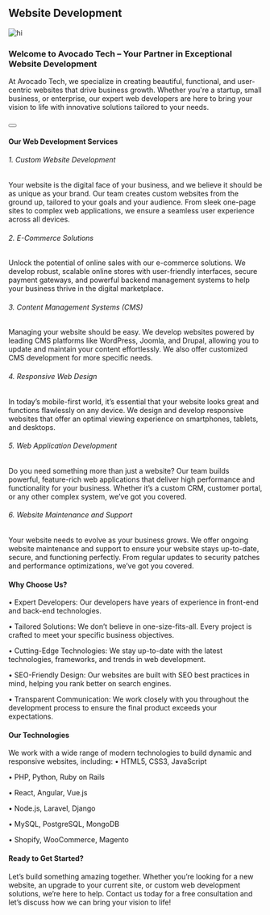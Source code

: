 
## Website Development

![hi](/assets/services/mobile-app-development/E-Commerce-Development.jpg)

### Welcome to Avocado Tech – Your Partner in Exceptional Website Development

At Avocado Tech, we specialize in creating beautiful, functional, and user-centric websites that drive business growth. Whether you're a startup, small business, or enterprise, our expert web developers are here to bring your vision to life with innovative solutions tailored to your needs.

<Link href="/contact"><Button></Button></Link>
&nbsp;

#### Our Web Development Services
###### 1. Custom Website Development

Your website is the digital face of your business, and we believe it should be as unique as your brand. Our team creates custom websites from the ground up, tailored to your goals and your audience. From sleek one-page sites to complex web applications, we ensure a seamless user experience across all devices.

###### 2. E-Commerce Solutions

Unlock the potential of online sales with our e-commerce solutions. We develop robust, scalable online stores with user-friendly interfaces, secure payment gateways, and powerful backend management systems to help your business thrive in the digital marketplace.

###### 3. Content Management Systems (CMS)

Managing your website should be easy. We develop websites powered by leading CMS platforms like WordPress, Joomla, and Drupal, allowing you to update and maintain your content effortlessly. We also offer customized CMS development for more specific needs.

###### 4. Responsive Web Design

In today’s mobile-first world, it’s essential that your website looks great and functions flawlessly on any device. We design and develop responsive websites that offer an optimal viewing experience on smartphones, tablets, and desktops.

###### 5. Web Application Development

Do you need something more than just a website? Our team builds powerful, feature-rich web applications that deliver high performance and functionality for your business. Whether it’s a custom CRM, customer portal, or any other complex system, we’ve got you covered.

###### 6. Website Maintenance and Support

Your website needs to evolve as your business grows. We offer ongoing website maintenance and support to ensure your website stays up-to-date, secure, and functioning perfectly. From regular updates to security patches and performance optimizations, we’ve got you covered.

#### Why Choose Us?
•	Expert Developers: Our developers have years of experience in front-end and back-end technologies.

•	Tailored Solutions: We don’t believe in one-size-fits-all. Every project is crafted to meet your specific business objectives.

•	Cutting-Edge Technologies: We stay up-to-date with the latest technologies, frameworks, and trends in web development.

•	SEO-Friendly Design: Our websites are built with SEO best practices in mind, helping you rank better on search engines.

•	Transparent Communication: We work closely with you throughout the development process to ensure the final product exceeds your expectations.

#### Our Technologies
We work with a wide range of modern technologies to build dynamic and responsive websites, including:
•	HTML5, CSS3, JavaScript

•	PHP, Python, Ruby on Rails

•	React, Angular, Vue.js

•	Node.js, Laravel, Django

•	MySQL, PostgreSQL, MongoDB

•	Shopify, WooCommerce, Magento

#### Ready to Get Started?
Let’s build something amazing together. Whether you’re looking for a new website, an upgrade to your current site, or custom web development solutions, we’re here to help. Contact us today for a free consultation and let’s discuss how we can bring your vision to life!
